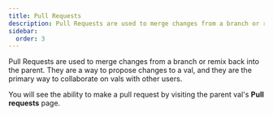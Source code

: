 ```yaml
---
title: Pull Requests
description: Pull Requests are used to merge changes from a branch or remix back into the parent
sidebar:
  order: 3
---
```


Pull Requests are used to merge changes from a branch or remix back into the parent. They are a way to propose changes to a val, and they are the primary way to collaborate on vals with other users.

You will see the ability to make a pull request by visiting the parent val's **Pull requests** page.